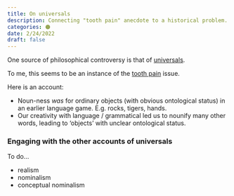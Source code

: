 ```yaml
---
title: On universals
description: Connecting "tooth pain" anecdote to a historical problem.
categories: 🟠
date: 2/24/2022
draft: false
---
```


One source of philosophical controversy is that of 
[universals](/docs/phil/problems/universals.qmd).

To me, this seems to be an instance of the 
[tooth pain](/docs/phil/situations/toothpain.qmd) issue. 

Here is an account: 

- Noun-ness *was* for ordinary objects (with obvious ontological status) in 
an earlier language game. E.g. rocks, tigers, hands.
- Our creativity with language / grammatical led us to nounify many other 
words, leading to 'objects' with unclear ontological status.

### Engaging with the other accounts of universals
To do...

- realism
- nominalism 
- conceptual nominalism

